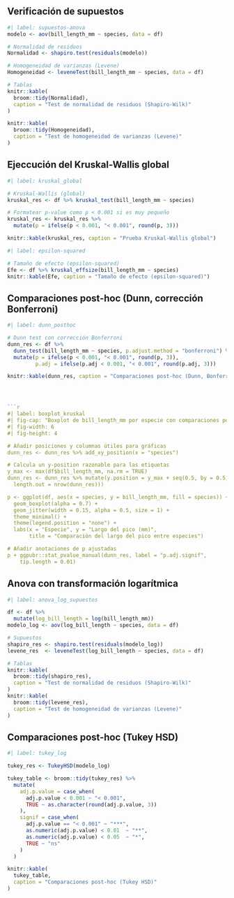 ## Verificación de supuestos

```r
#| label: supuestos-anova
modelo <- aov(bill_length_mm ~ species, data = df)                                  

# Normalidad de residuos
Normalidad <- shapiro.test(residuals(modelo))

# Homogeneidad de varianzas (Levene)
Homogeneidad <- leveneTest(bill_length_mm ~ species, data = df)

# Tablas
knitr::kable(
  broom::tidy(Normalidad),
  caption = "Test de normalidad de residuos (Shapiro-Wilk)"
)

knitr::kable(
  broom::tidy(Homogeneidad),
  caption = "Test de homogeneidad de varianzas (Levene)"
)

```

## Ejeccución del Kruskal-Wallis global

```r
#| label: kruskal_global

# Kruskal-Wallis (global)
kruskal_res <- df %>% kruskal_test(bill_length_mm ~ species)

# Formatear p-value como p < 0.001 si es muy pequeño
kruskal_res <- kruskal_res %>%
  mutate(p = ifelse(p < 0.001, "< 0.001", round(p, 3)))

knitr::kable(kruskal_res, caption = "Prueba Kruskal-Wallis global")


```
```r
#| label: epsilon-squared

# Tamaño de efecto (epsilon-squared)
Efe <- df %>% kruskal_effsize(bill_length_mm ~ species)
knitr::kable(Efe, caption = "Tamaño de efecto (epsilon-squared)")
```

## Comparaciones post-hoc (Dunn, corrección Bonferroni)

```r
#| label: dunn_posthoc

# Dunn test con corrección Bonferroni
dunn_res <- df %>%
  dunn_test(bill_length_mm ~ species, p.adjust.method = "bonferroni") %>%
  mutate(p = ifelse(p < 0.001, "< 0.001", round(p, 3)),
         p.adj = ifelse(p.adj < 0.001, "< 0.001", round(p.adj, 3)))

knitr::kable(dunn_res, caption = "Comparaciones post-hoc (Dunn, Bonferroni)")




```r
#| label: boxplot_kruskal
#| fig-cap: "Boxplot de bill_length_mm por especie con comparaciones post-hoc (Dunn)."
#| fig-width: 6
#| fig-height: 4

# Añadir posiciones y columnas útiles para gráficas
dunn_res <- dunn_res %>% add_xy_position(x = "species")

# Calcula un y-position razonable para las etiquetas
y_max <- max(df$bill_length_mm, na.rm = TRUE)
dunn_res <- dunn_res %>% mutate(y.position = y_max + seq(0.5, by = 0.5, 
  length.out = nrow(dunn_res)))

p <- ggplot(df, aes(x = species, y = bill_length_mm, fill = species)) +
  geom_boxplot(alpha = 0.7) +
  geom_jitter(width = 0.15, alpha = 0.5, size = 1) +
  theme_minimal() +
  theme(legend.position = "none") +
  labs(x = "Especie", y = "Largo del pico (mm)",
       title = "Comparación del largo del pico entre especies")

# Añadir anotaciones de p ajustadas
p + ggpubr::stat_pvalue_manual(dunn_res, label = "p.adj.signif", 
    tip.length = 0.01)

```
## Anova con transformación logarítmica

```r
#| label: anova_log_supuestos

df <- df %>%
  mutate(log_bill_length = log(bill_length_mm))
modelo_log <- aov(log_bill_length ~ species, data = df)

# Supuestos
shapiro_res <- shapiro.test(residuals(modelo_log))
levene_res  <- leveneTest(log_bill_length ~ species, data = df)

# Tablas
knitr::kable(
  broom::tidy(shapiro_res),
  caption = "Test de normalidad de residuos (Shapiro-Wilk)"
)
knitr::kable(
  broom::tidy(levene_res),
  caption = "Test de homogeneidad de varianzas (Levene)"
)

```
## Comparaciones post-hoc (Tukey HSD)

```r
#| label: tukey_log

tukey_res <- TukeyHSD(modelo_log)

tukey_table <- broom::tidy(tukey_res) %>%
  mutate(
    adj.p.value = case_when(
      adj.p.value < 0.001 ~ "< 0.001",
      TRUE ~ as.character(round(adj.p.value, 3))
    ),
    signif = case_when(
      adj.p.value == "< 0.001" ~ "***",
      as.numeric(adj.p.value) < 0.01  ~ "**",
      as.numeric(adj.p.value) < 0.05  ~ "*",
      TRUE ~ "ns"
    )
  )

knitr::kable(
  tukey_table,
  caption = "Comparaciones post-hoc (Tukey HSD)"
)
```
